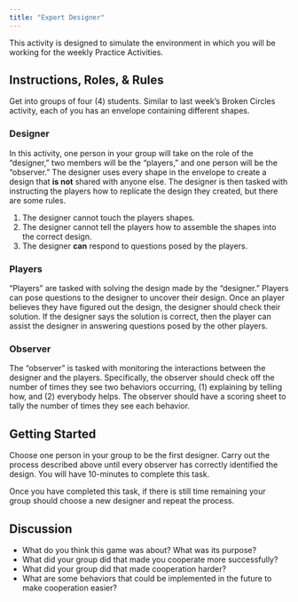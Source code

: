 ```yaml
---
title: "Expert Designer"
---
```


This activity is designed to simulate the environment in which you will be 
working for the weekly Practice Activities. 

## Instructions, Roles, & Rules

Get into groups of four (4) students. Similar to last week's Broken 
Circles activity, each of you has an envelope containing different shapes.

### Designer

In this activity, one person in your group will take on the role of the 
"designer," two members will be the "players," and one person will be the 
"observer." The designer uses every shape in the envelope to create a
design that **is not** shared with anyone else. The designer is then
tasked with instructing the players how to replicate the design they created, but there are some rules. 

1. The designer cannot touch the players shapes. 
2. The designer cannot tell the players how to assemble the shapes into the correct design. 
3. The designer **can** respond to questions posed by the players. 

### Players

"Players" are tasked with solving the design made by the "designer."
Players can pose questions to the designer to uncover their design. Once
an player believes they have figured out the design, the designer should
check their solution. If the designer says the solution is correct, then
the player can assist the designer in answering questions posed by the
other players.

### Observer

The "observer" is tasked with monitoring the interactions between the 
designer and the players. Specifically, the observer should check off the 
number of times they see two behaviors occurring, (1) explaining by 
telling how, and (2) everybody helps. The observer should have a scoring 
sheet to tally the number of times they see each behavior. 
 
## Getting Started

Choose one person in your group to be the first designer. Carry out the 
process described above until every observer has correctly identified the
design. You will have 10-minutes to complete this task. 

Once you have completed this task, if there is still time remaining your 
group should choose a new designer and repeat the process. 

## Discussion

-   What do you think this game was about? What was its purpose?
-   What did your group did that made you cooperate more successfully?
-   What did your group did that made cooperation harder?
-   What are some behaviors that could be implemented in the future to make cooperation easier?

